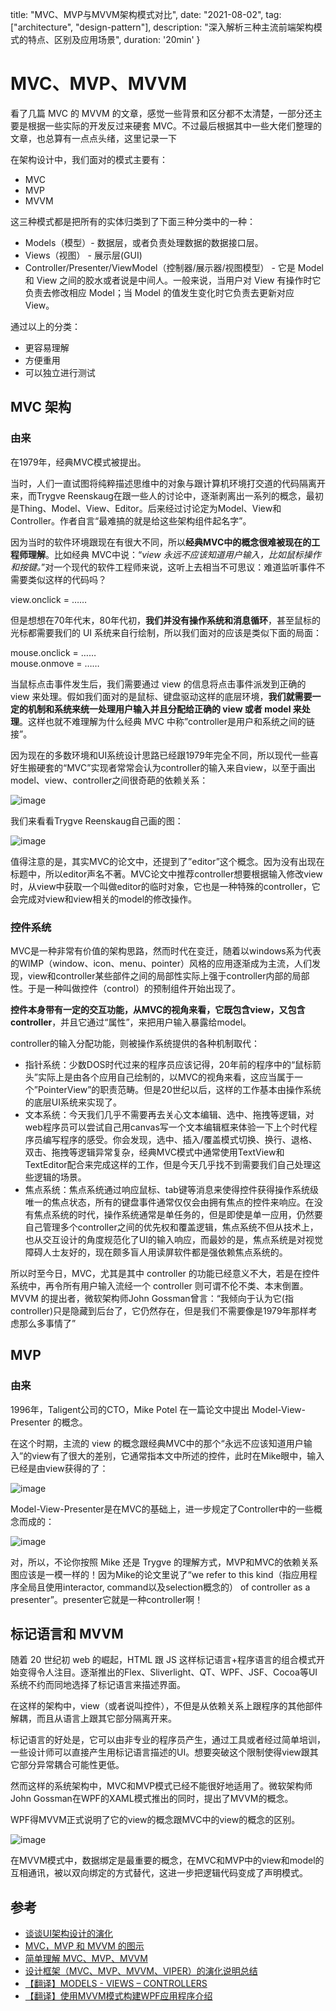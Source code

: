   title: "MVC、MVP与MVVM架构模式对比",
  date: "2021-08-02",
  tag: ["architecture", "design-pattern"],
  description: "深入解析三种主流前端架构模式的特点、区别及应用场景",
  duration: '20min'
}

# MVC、MVP、MVVM

看了几篇 MVC 的 MVVM 的文章，感觉一些背景和区分都不太清楚，一部分还主要是根据一些实际的开发反过来硬套 MVC。不过最后根据其中一些大佬们整理的文章，也总算有一点点头绪，这里记录一下

在架构设计中，我们面对的模式主要有：

- MVC
- MVP
- MVVM

这三种模式都是把所有的实体归类到了下面三种分类中的一种：

- Models（模型）- 数据层，或者负责处理数据的数据接口层。
- Views（视图） - 展示层(GUI)
- Controller/Presenter/ViewModel（控制器/展示器/视图模型） - 它是 Model 和 View 之间的胶水或者说是中间人。一般来说，当用户对 View 有操作时它负责去修改相应 Model；当 Model 的值发生变化时它负责去更新对应 View。

通过以上的分类：
- 更容易理解
- 方便重用
- 可以独立进行测试

## MVC 架构

### 由来

在1979年，经典MVC模式被提出。

当时，人们一直试图将纯粹描述思维中的对象与跟计算机环境打交道的代码隔离开来，而Trygve Reenskaug在跟一些人的讨论中，逐渐剥离出一系列的概念，最初是Thing、Model、View、Editor。后来经过讨论定为Model、View和Controller。作者自言“最难搞的就是给这些架构组件起名字”。

因为当时的软件环境跟现在有很大不同，所以**经典MVC中的概念很难被现在的工程师理解**。比如经典 MVC中说：“*view 永远不应该知道用户输入，比如鼠标操作和按键。*”对一个现代的软件工程师来说，这听上去相当不可思议：难道监听事件不需要类似这样的代码吗？

view.onclick = ……

但是想想在70年代末，80年代初，**我们并没有操作系统和消息循环**，甚至鼠标的光标都需要我们的 UI 系统来自行绘制，所以我们面对的应该是类似下面的局面：

mouse.onclick = …… <br />
mouse.onmove = ……

当鼠标点击事件发生后，我们需要通过 view 的信息将点击事件派发到正确的 view 来处理。假如我们面对的是鼠标、键盘驱动这样的底层环境，**我们就需要一定的机制和系统来统一处理用户输入并且分配给正确的 view 或者 model 来处理**。这样也就不难理解为什么经典 MVC 中称”controller是用户和系统之间的链接”。

因为现在的多数环境和UI系统设计思路已经跟1979年完全不同，所以现代一些喜好生搬硬套的“MVC”实现者常常会认为controller的输入来自view，以至于画出model、view、controller之间很奇葩的依赖关系：

![image](https://user-images.githubusercontent.com/28384700/127811706-0bd861a2-18c9-4171-86a3-b32c41203e0e.png)

我们来看看Trygve Reenskaug自己画的图：

![image](https://user-images.githubusercontent.com/28384700/127811716-362f53fe-66e8-49a0-8689-20cff5221d36.png)

值得注意的是，其实MVC的论文中，还提到了”editor”这个概念。因为没有出现在标题中，所以editor声名不著。MVC论文中推荐controller想要根据输入修改view时，从view中获取一个叫做editor的临时对象，它也是一种特殊的controller，它会完成对view和view相关的model的修改操作。

### 控件系统

MVC是一种非常有价值的架构思路，然而时代在变迁，随着以windows系为代表的WIMP（window、icon、menu、pointer）风格的应用逐渐成为主流，人们发现，view和controller某些部件之间的局部性实际上强于controller内部的局部性。于是一种叫做控件（control）的预制组件开始出现了。

**控件本身带有一定的交互功能，从MVC的视角来看，它既包含view，又包含controller**，并且它通过“属性”，来把用户输入暴露给model。

controller的输入分配功能，则被操作系统提供的各种机制取代：

- 指针系统：少数DOS时代过来的程序员应该记得，20年前的程序中的“鼠标箭头”实际上是由各个应用自己绘制的，以MVC的视角来看，这应当属于一个”PointerView”的职责范畴。但是20世纪以后，这样的工作基本由操作系统的底层UI系统来实现了。
- 文本系统：今天我们几乎不需要再去关心文本编辑、选中、拖拽等逻辑，对web程序员可以尝试自己用canvas写一个文本编辑框来体验一下上个时代程序员编写程序的感受。你会发现，选中、插入/覆盖模式切换、换行、退格、双击、拖拽等逻辑异常复杂，经典MVC模式中通常使用TextView和TextEditor配合来完成这样的工作，但是今天几乎找不到需要我们自己处理这些逻辑的场景。
- 焦点系统：焦点系统通过响应鼠标、tab键等消息来使得控件获得操作系统级唯一的焦点状态，所有的键盘事件通常仅仅会由拥有焦点的控件来响应。在没有焦点系统的时代，操作系统通常是单任务的，但是即使是单一应用，仍然要自己管理多个controller之间的优先权和覆盖逻辑，焦点系统不但从技术上，也从交互设计的角度规范化了UI的输入响应，而最妙的是，焦点系统是对视觉障碍人士友好的，现在颇多盲人用读屏软件都是强依赖焦点系统的。

所以时至今日，MVC，尤其是其中 controller 的功能已经意义不大，若是在控件系统中，再令所有用户输入流经一个 controller 则可谓不伦不类、本末倒置。MVVM 的提出者，微软架构师John Gossman曾言：“我倾向于认为它(指controller)只是隐藏到后台了，它仍然存在，但是我们不需要像是1979年那样考虑那么多事情了”

## MVP

### 由来

1996年，Taligent公司的CTO，Mike Potel 在一篇论文中提出 Model-View-Presenter 的概念。

在这个时期，主流的 view 的概念跟经典MVC中的那个“永远不应该知道用户输入”的view有了很大的差别，它通常指本文中所述的控件，此时在Mike眼中，输入已经是由view获得的了：

![image](https://user-images.githubusercontent.com/28384700/127811753-51e1deb6-211b-41a9-9e59-53a09e678ad5.png)

Model-View-Presenter是在MVC的基础上，进一步规定了Controller中的一些概念而成的：

![image](https://user-images.githubusercontent.com/28384700/127811773-cbc0bf11-67b1-4e45-8bef-c7fe0286202e.png)

对，所以，不论你按照 Mike 还是 Trygve 的理解方式，MVP和MVC的依赖关系图应该是一模一样的！因为Mike的论文里说了“we refer to this kind（指应用程序全局且使用interactor, command以及selection概念的） of controller as a presenter”。presenter它就是一种controller啊！

## 标记语言和 MVVM

随着 20 世纪初 web 的崛起，HTML 跟 JS 这样标记语言+程序语言的组合模式开始变得令人注目。逐渐推出的Flex、Sliverlight、QT、WPF、JSF、Cocoa等UI系统不约而同地选择了标记语言来描述界面。

在这样的架构中，view（或者说叫控件），不但是从依赖关系上跟程序的其他部件解耦，而且从语言上跟其它部分隔离开来。

标记语言的好处是，它可以由非专业的程序员产生，通过工具或者经过简单培训，一些设计师可以直接产生用标记语言描述的UI。想要突破这个限制使得view跟其它部分异常耦合可能性更低。

然而这样的系统架构中，MVC和MVP模式已经不能很好地适用了。微软架构师John Gossman在WPF的XAML模式推出的同时，提出了MVVM的概念。

WPF得MVVM正式说明了它的view的概念跟MVC中的view的概念的区别。

![image](https://user-images.githubusercontent.com/28384700/127812098-5ae6923a-155a-4547-a2b2-2ce35461c0ee.png)

在MVVM模式中，数据绑定是最重要的概念，在MVC和MVP中的view和model的互相通讯，被以双向绑定的方式替代，这进一步把逻辑代码变成了声明模式。

## 参考
- [谈谈UI架构设计的演化](http://www.uml.org.cn/zjjs/2015021310.asp)
- [MVC，MVP 和 MVVM 的图示](https://www.ruanyifeng.com/blog/2015/02/mvcmvp_mvvm.html)
- [简单理解 MVC、MVP、MVVM](https://zhuanlan.zhihu.com/p/165572019)
- [设计框架（MVC、MVP、MVVM、VIPER）的演化说明总结](https://blog.hudongdong.com/ios/459.html/comment-page-1)
- [【翻译】MODELS - VIEWS – CONTROLLERS](https://www.cnblogs.com/winter-cn/archive/2012/06/13/2547662.html)
- [【翻译】使用MVVM模式构建WPF应用程序介绍](https://www.cnblogs.com/winter-cn/archive/2012/08/08/2628200.html)
